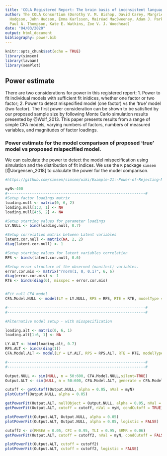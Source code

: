 ```yaml
---
title: 'COLA Registered Report: The brain basis of inconsistent language lateralisation (POWER ANALYSIS)'
author: The COLA Consortium (Dorothy V. M. Bishop, David Carey, Margriet Groen, Jessica
  Hodgson, John Hudson, Emma Karlsson, Mairéad MacSweeney, Adam J. Parker, Nuala Simpson,
  Paul A. Thompson, Kate E. Watkins, Zoe V. J. Woodhead)
date: "04/03/2020"
output: html_document
bibliography: power.bib
---
```





```r
knitr::opts_chunk$set(echo = TRUE)
library(simsem)
library(lavaan)
library(semPlot)

```

## Power estimate 

There are two considerations for power in this registered report: 1. Power to fit individual models with sufficient fit inidices, whether one factor or two factor; 2. Power to detect mispecified model (one factor) vs the 'true' model (two factor). The first power consideration can be shown to be satisfied by our proposed sample size by following Monte Carlo simulation results presented by @Wolf_2013. This paper presents results from a range of simple CFA models, varying numbers of factors, numbers of measured variables, and magnitudes of factor loadings.


### Power estimate for the model comparison of proposed 'true' model vs proposed mispecified model.

We can calculate the power to detect the model mispecification using simulation and the distribution of fit indices. We use the `R` package `simsem` [@Jorgensen_2018] to calculate the power for the model comparison. 


```r
#https://github.com/simsem/simsem/wiki/Example-21:-Power-of-Rejecting-Misspecified-Models-with-Varying-Sample-Size

myN<-400
#--------------------------------------------------------------#
#Setup factor loadings matrix
loading.null <- matrix(0, 6, 2)
loading.null[1:3, 1] <- NA
loading.null[4:6, 2] <- NA

#Setup starting values for parameter loadings
LY.NULL <- bind(loading.null, 0.7)

#Setup correlation matrix between Latent variables
latent.cor.null <- matrix(NA, 2, 2)
diag(latent.cor.null) <- 1

#Setup starting values for latent variables correlation
RPS <- binds(latent.cor.null, 0.6)

#Setup error structure of the observed (manifest) variables.
error.cor.mis <- matrix("rnorm(1, 0, 0.1)", 6, 6)
diag(error.cor.mis) <- 1
RTE <- binds(diag(6), misspec = error.cor.mis)


#Fit null CFA model
CFA.Model.NULL <- model(LY = LY.NULL, RPS = RPS, RTE = RTE, modelType = "CFA")

#--------------------------------------------------------------#
#--------------------------------------------------------------#

#Alternative model setup - with misspecification

loading.alt <- matrix(0, 6, 1)
loading.alt[1:6, 1] <- NA

LY.ALT <- bind(loading.alt, 0.7)
RPS.ALT <- binds(diag(1))
CFA.Model.ALT <- model(LY = LY.ALT, RPS = RPS.ALT, RTE = RTE, modelType="CFA")

#--------------------------------------------------------------#
#--------------------------------------------------------------#

Output.NULL <- sim(NULL, n = 50:600, CFA.Model.NULL,silent=TRUE)
Output.ALT <- sim(NULL, n = 50:600, CFA.Model.ALT, generate = CFA.Model.NULL,silent=TRUE)

cutoff <- getCutoff(Output.NULL, alpha = 0.05, nVal = myN)
plotCutoff(Output.NULL, alpha = 0.05)

```

```r

getPowerFit(Output.ALT, nullObject = Output.NULL, alpha = 0.05, nVal = myN)
getPowerFit(Output.ALT, cutoff = cutoff, nVal = myN, condCutoff = TRUE)
```

```r

plotPowerFit(Output.ALT, Output.NULL, alpha = 0.05)
plotPowerFit(Output.ALT, Output.NULL, alpha = 0.05, logistic = FALSE)
```

```r

cutoff2 <- c(RMSEA = 0.05, CFI = 0.95, TLI = 0.95, SRMR = 0.06)
getPowerFit(Output.ALT, cutoff = cutoff2, nVal = myN, condCutoff = FALSE)
```

```r

plotPowerFit(Output.ALT, cutoff = cutoff2)
plotPowerFit(Output.ALT, cutoff = cutoff2, logistic = FALSE)
```

